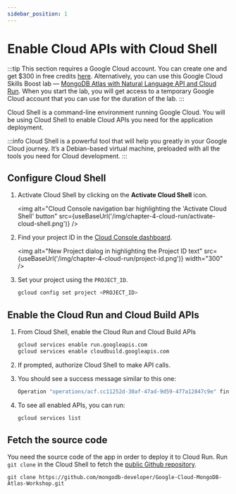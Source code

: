 ```yaml
---
sidebar_position: 1
---
```



# Enable Cloud APIs with Cloud Shell

:::tip
This section requires a Google Cloud account. You can create one and get $300 in free credits [here](https://cloud.google.com/free).
Alternatively, you can use this Google Cloud Skills Boost lab — [MongoDB Atlas with Natural Language API and Cloud Run](https://mdb.link/gc-lab-2). When you start the lab, you will get access to a temporary Google Cloud account that you can use for the duration of the lab.
:::

Cloud Shell is a command-line environment running Google Cloud. You will be using Cloud Shell to enable Cloud APIs you need for the application deployment.

:::info
Cloud Shell is a powerful tool that will help you greatly in your Google Cloud journey. It’s a Debian-based virtual machine, preloaded with all the tools you need for Cloud development. 
:::

## Configure Cloud Shell

1. Activate Cloud Shell by clicking on the **Activate Cloud Shell** icon.

    <img
        alt="Cloud Console navigation bar highlighting the 'Activate Cloud Shell' button"
        src={useBaseUrl('/img/chapter-4-cloud-run/activate-cloud-shell.png')}
    />

1. Find your project ID in the [Cloud Console dashboard](https://console.cloud.google.com/home/dashboard).

    <img
        alt="New Project dialog in highlighting the Project ID text"
        src={useBaseUrl('/img/chapter-4-cloud-run/project-id.png')}
        width="300"
    />

1. Set your project using the `PROJECT_ID`.

    ```sh
    gcloud config set project <PROJECT_ID>
    ```

## Enable the Cloud Run and Cloud Build APIs

1. From Cloud Shell, enable the Cloud Run and Cloud Build APIs

    ```sh
    gcloud services enable run.googleapis.com
    gcloud services enable cloudbuild.googleapis.com
    ```

1. If prompted, authorize Cloud Shell to make API calls.

1. You should see a success message similar to this one:

    ```sh
    Operation "operations/acf.cc11252d-30af-47ad-9d59-477a12847c9e" finished successfully.
    ```

1. To see all enabled APIs, you can run:

    ```sh
    gcloud services list
    ```

## Fetch the source code

You need the source code of the app in order to deploy it to Cloud Run. Run `git clone` in the Cloud Shell to fetch the [public Github repository](https://github.com/mongodb-developer/Google-Cloud-MongoDB-Atlas-Workshop).

```
git clone https://github.com/mongodb-developer/Google-Cloud-MongoDB-Atlas-Workshop.git
```
